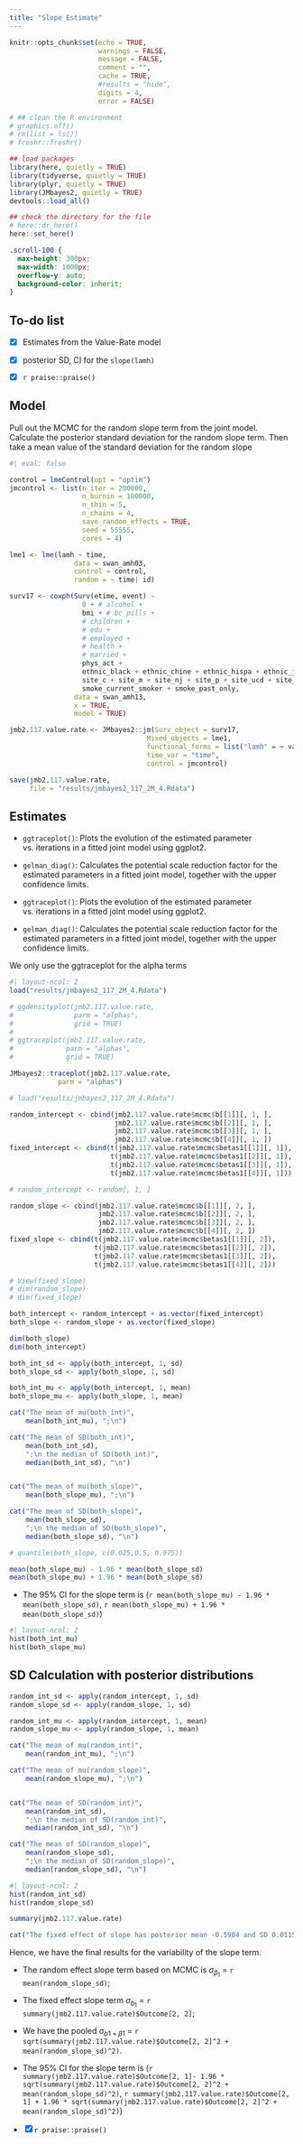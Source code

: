 ```yaml
---
title: "Slope Estimate"
---
```


```r
knitr::opts_chunk$set(echo = TRUE,
                      warnings = FALSE,
                      message = FALSE,
                      comment = "",
                      cache = TRUE,
                      #results = "hide",
                      digits = 4,
                      error = FALSE)

# ## clean the R environment
# graphics.off()
# rm(list = ls())
# freshr::freshr()

## load packages
library(here, quietly = TRUE)
library(tidyverse, quietly = TRUE)
library(plyr, quietly = TRUE)
library(JMbayes2, quietly = TRUE)
devtools::load_all()

## check the directory for the file
# here::dr_here()
here::set_here()

```

```css
.scroll-100 {
  max-height: 300px;
  max-width: 1000px;
  overflow-y: auto;
  background-color: inherit;
}
```

## To-do list

-   [x] Estimates from the Value-Rate model

-   [x] posterior SD, CI for the `slope(lamh)`

-   [x] `r praise::praise()`

## Model

Pull out the MCMC for the random slope term from the joint model. Calculate the posterior standard deviation for the random slope term. Then take a mean value of the standard deviation for the random slope

```r
#| eval: false

control = lmeControl(opt = "optim")
jmcontrol <- list(n_iter = 200000, 
                  n_burnin = 100000, 
                  n_thin = 5,
                  n_chains = 4,
                  save_random_effects = TRUE,
                  seed = 55555,
                  cores = 4)

lme1 <- lme(lamh ~ time,
                data = swan_amh03,
                control = control,
                random = ~ time| id)

surv17 <- coxph(Surv(etime, event) ~ 
                  0 + # alcohol +
                  bmi + # bc_pills + 
                  # children +
                  # edu + 
                  # employed +
                  # health +
                  # married + 
                  phys_act + 
                  ethnic_black + ethnic_chine + ethnic_hispa + ethnic_japan + 
                  site_c + site_m + site_nj + site_p + site_ucd + site_ucla + 
                  smoke_current_smoker + smoke_past_only,
                data = swan_amh13, 
                x = TRUE,
                model = TRUE)

jmb2.117.value.rate <- JMbayes2::jm(Surv_object = surv17,
                                  Mixed_objects = lme1, 
                                  functional_forms = list("lamh" = ~ value(lamh) + slope(lamh)),
                                  time_var = "time",
                                  control = jmcontrol) 

save(jmb2.117.value.rate,
     file = "results/jmbayes2_117_2M_4.Rdata")

```

## Estimates

-   `ggtraceplot()`: Plots the evolution of the estimated parameter vs. iterations in a fitted joint model using ggplot2.

-   `gelman_diag()`: Calculates the potential scale reduction factor for the estimated parameters in a fitted joint model, together with the upper confidence limits.

-   `ggtraceplot()`: Plots the evolution of the estimated parameter vs. iterations in a fitted joint model using ggplot2.

-   `gelman_diag()`: Calculates the potential scale reduction factor for the estimated parameters in a fitted joint model, together with the upper confidence limits.

We only use the ggtraceplot for the alpha terms

```r
#| layout-ncol: 2
load("results/jmbayes2_117_2M_4.Rdata")

# ggdensityplot(jmb2.117.value.rate,
#               parm = "alphas", 
#               grid = TRUE)
# 
# ggtraceplot(jmb2.117.value.rate,
#             parm = "alphas", 
#             grid = TRUE)

JMbayes2::traceplot(jmb2.117.value.rate,
            parm = "alphas")

```

```r
# load("results/jmbayes2_117_2M_4.Rdata")

random_intercept <- cbind(jmb2.117.value.rate$mcmc$b[[1]][, 1, ], 
                          jmb2.117.value.rate$mcmc$b[[2]][, 1, ], 
                          jmb2.117.value.rate$mcmc$b[[3]][, 1, ], 
                          jmb2.117.value.rate$mcmc$b[[4]][, 1, ])
fixed_intercept <- cbind(t(jmb2.117.value.rate$mcmc$betas1[[1]][, 1]), 
                         t(jmb2.117.value.rate$mcmc$betas1[[2]][, 1]), 
                         t(jmb2.117.value.rate$mcmc$betas1[[3]][, 1]), 
                         t(jmb2.117.value.rate$mcmc$betas1[[4]][, 1]))

# random_intercept <- random[, 1, ] 

random_slope <- cbind(jmb2.117.value.rate$mcmc$b[[1]][, 2, ], 
                      jmb2.117.value.rate$mcmc$b[[2]][, 2, ], 
                      jmb2.117.value.rate$mcmc$b[[3]][, 2, ], 
                      jmb2.117.value.rate$mcmc$b[[4]][, 2, ])
fixed_slope <- cbind(t(jmb2.117.value.rate$mcmc$betas1[[1]][, 2]), 
                     t(jmb2.117.value.rate$mcmc$betas1[[2]][, 2]), 
                     t(jmb2.117.value.rate$mcmc$betas1[[3]][, 2]), 
                     t(jmb2.117.value.rate$mcmc$betas1[[4]][, 2]))

# View(fixed_slope)
# dim(random_slope)
# dim(fixed_slope)

both_intercept <- random_intercept + as.vector(fixed_intercept)
both_slope <- random_slope + as.vector(fixed_slope)

dim(both_slope)
dim(both_intercept)
```

```r
both_int_sd <- apply(both_intercept, 1, sd)
both_slope_sd <- apply(both_slope, 1, sd)

both_int_mu <- apply(both_intercept, 1, mean)
both_slope_mu <- apply(both_slope, 1, mean)

cat("The mean of mu(both_int)", 
    mean(both_int_mu), ";\n")

cat("The mean of SD(both_int)", 
    mean(both_int_sd), 
    ";\n the median of SD(both_int)",
    median(both_int_sd), "\n")


cat("The mean of mu(both_slope)",
    mean(both_slope_mu), ";\n")

cat("The mean of SD(both_slope)",
    mean(both_slope_sd), 
    ";\n the median of SD(both_slope)",
    median(both_slope_sd), "\n")

# quantile(both_slope, c(0.025,0.5, 0.975))

mean(both_slope_mu) - 1.96 * mean(both_slope_sd)
mean(both_slope_mu) + 1.96 * mean(both_slope_sd)
```

-   The 95% CI for the slope term is (`r mean(both_slope_mu) - 1.96 * mean(both_slope_sd)`, `r mean(both_slope_mu) + 1.96 * mean(both_slope_sd)`)

```r
#| layout-ncol: 2
hist(both_int_mu)
hist(both_slope_mu)
```

## SD Calculation with posterior distributions

```r
random_int_sd <- apply(random_intercept, 1, sd)
random_slope_sd <- apply(random_slope, 1, sd)

random_int_mu <- apply(random_intercept, 1, mean)
random_slope_mu <- apply(random_slope, 1, mean)

cat("The mean of mu(random_int)", 
    mean(random_int_mu), ";\n")

cat("The mean of mu(random_slope)",
    mean(random_slope_mu), ";\n")


cat("The mean of SD(random_int)", 
    mean(random_int_sd), 
    ";\n the median of SD(random_int)",
    median(random_int_sd), "\n")

cat("The mean of SD(random_slope)",
    mean(random_slope_sd), 
    ";\n the median of SD(random_slope)",
    median(random_slope_sd), "\n")

```

```r
#| layout-ncol: 2
hist(random_int_sd)
hist(random_slope_sd)
```

```r
summary(jmb2.117.value.rate)

cat("The fixed effect of slope has posterior mean -0.5984 and SD 0.0115;\n")
```

Hence, we have the final results for the variability of the slope term.

-   The random effect slope term based on MCMC is $\sigma_{\beta_1}$ = `r mean(random_slope_sd)`;

-   The fixed effect slope term $\sigma_{b_1}$ = `r summary(jmb2.117.value.rate)$Outcome[2, 2]`;

-   We have the pooled $\sigma_{b1 + \beta1}$ = `r sqrt(summary(jmb2.117.value.rate)$Outcome[2, 2]^2 + mean(random_slope_sd)^2)`.

-   The 95% CI for the slope term is (`r summary(jmb2.117.value.rate)$Outcome[2, 1]- 1.96 * sqrt(summary(jmb2.117.value.rate)$Outcome[2, 2]^2 + mean(random_slope_sd)^2)`, `r summary(jmb2.117.value.rate)$Outcome[2, 1] + 1.96 * sqrt(summary(jmb2.117.value.rate)$Outcome[2, 2]^2 + mean(random_slope_sd)^2)`)

-   [x] `r praise::praise()`
